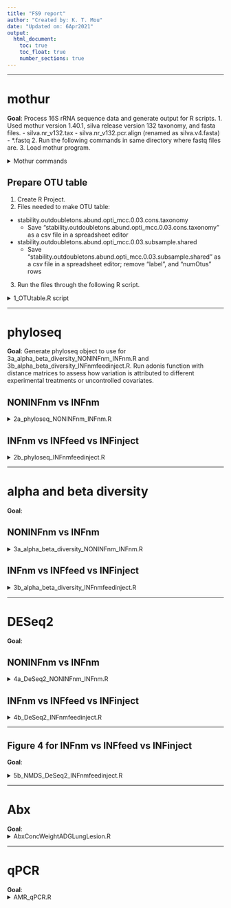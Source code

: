 ```yaml
---
title: "FS9 report"
author: "Created by: K. T. Mou"
date: "Updated on: 6Apr2021"
output:
  html_document:
    toc: true
    toc_float: true
    number_sections: true
---
```

***
# mothur
**Goal**: Process 16S rRNA sequence data and generate output for R scripts.
1. Used mothur version 1.40.1, silva release version 132 taxonomy, and fasta files.
  - silva.nr_v132.tax
  - silva.nr_v132.pcr.align (renamed as silva.v4.fasta)
  - *.fastq
2. Run the following commands in same directory where fastq files are. 
3. Load mothur program.

<details><summary>Mothur commands</summary>
```r
make.file(inputdir=/project/fastq/, type=fastq, prefix=stability)

make.contigs(file=stability.files, processors=40)

summary.seqs(fasta=stability.trim.contigs.fasta)

screen.seqs(fasta=stability.trim.contigs.fasta, maxambig=0, maxlength=275, maxhomop=6, group=stability.contigs.groups)

summary.seqs(fasta=current)

unique.seqs(fasta=stability.trim.contigs.good.fasta)

count.seqs(name=current, group=stability.contigs.good.groups)

summary.seqs(count=current, fasta=current, processors=39)

pcr.seqs(fasta=silva.nr_v132.align, start=11894, end=25319, keepdots=F)

rename.file(input=silva.nr_v132.pcr.align, new=silva.v4.fasta)

summary.seqs(fasta=silva.v4.fasta)

align.seqs(fasta=stability.trim.contigs.good.unique.fasta, reference=silva.v4.fasta, flip=T)

summary.seqs(fasta=current, count=stability.trim.contigs.good.count_table)

screen.seqs(fasta=stability.trim.contigs.good.unique.align, count=stability.trim.contigs.good.count_table, start=1968, end=11550, maxhomop=6)

summary.seqs(fasta=current, count=current)

filter.seqs(fasta=stability.trim.contigs.good.unique.good.align, vertical=T, trump=.)

unique.seqs(fasta=stability.trim.contigs.good.unique.good.filter.fasta, count=stability.trim.contigs.good.good.count_table)

pre.cluster(fasta=current, count=current, diffs=2)

chimera.vsearch(fasta=current, count=current, dereplicate=t)

remove.seqs(fasta=current, accnos=current)

summary.seqs(fasta=current, count=current)

classify.seqs(fasta=stability.trim.contigs.good.unique.good.filter.unique.precluster.pick.fasta, count=stability.trim.contigs.good.unique.good.filter.unique.precluster.denovo.vsearch.pick.count_table, reference=silva.v4.fasta, taxonomy=silva.nr_v132.tax, cutoff=80)

remove.lineage(fasta=stability.trim.contigs.good.unique.good.filter.unique.precluster.pick.fasta, count=stability.trim.contigs.good.unique.good.filter.unique.precluster.denovo.vsearch.pick.count_table, taxonomy=stability.trim.contigs.good.unique.good.filter.unique.precluster.pick.nr_v132.wang.taxonomy, taxon=Chloroplast-Mitochondria-unknown-Archaea-Eukaryota)

summary.tax(taxonomy=current, count=current)

get.groups(count=stability.trim.contigs.good.unique.good.filter.unique.precluster.denovo.vsearch.pick.pick.count_table, fasta=stability.trim.contigs.good.unique.good.filter.unique.precluster.pick.pick.fasta, groups=Mock5)

seq.error(fasta=stability.trim.contigs.good.unique.good.filter.unique.precluster.pick.pick.pick.fasta, count=stability.trim.contigs.good.unique.good.filter.unique.precluster.denovo.vsearch.pick.pick.pick.count_table, reference=mock_community_16S3.fna, aligned=F)

#Rename these files to use for split.abund command (remove sequences with 2 or fewer occurrences)
#rename.file(input=stability.trim.contigs.good.unique.good.filter.unique.precluster.pick.pick.fasta, new=stability.outdoubletons.fasta)
#rename.file(input=stability.trim.contigs.good.unique.good.filter.unique.precluster.denovo.vsearch.pick.pick.count_table, new=stability.outdoubletons.count_table)

#Remove Mock group
remove.groups(count=stability.outdoubletons.count_table, fasta=stability.outdoubletons.fasta, taxonomy=stability.trim.contigs.good.unique.good.filter.unique.precluster.pick.nr_v132.wang.pick.taxonomy, groups=Mock5)

#Split out doubletons from fasta and count table data (they'll be put in the "rare" files)
split.abund(fasta=stability.outdoubletons.fasta, count=stability.outdoubletons.count_table, cutoff=2, accnos=true)

dist.seqs(fasta=stability.outdoubletons.abund.fasta, cutoff=0.03)

cluster(column=current, count=stability.outdoubletons.abund.count_table)

make.shared(list=current, count=stability.outdoubletons.abund.count_table, label=0.03)

classify.otu(list=stability.outdoubletons.abund.opti_mcc.list, count=stability.outdoubletons.abund.count_table, taxonomy=stability.trim.contigs.good.unique.good.filter.unique.precluster.pick.nr_v132.wang.pick.taxonomy, label=0.03)

count.groups(shared=stability.outdoubletons.abund.opti_mcc.shared)

sub.sample(shared=stability.outdoubletons.abund.opti_mcc.shared, size=1300)
```
</details>

## Prepare OTU table
1. Create R Project.
2. Files needed to make OTU table:
- stability.outdoubletons.abund.opti_mcc.0.03.cons.taxonomy
  - Save "stability.outdoubletons.abund.opti_mcc.0.03.cons.taxonomy" as a csv file in a spreadsheet editor
- stability.outdoubletons.abund.opti_mcc.0.03.subsample.shared
  - Save "stability.outdoubletons.abund.opti_mcc.0.03.subsample.shared" as a csv file in a spreadsheet editor; remove "label", and "numOtus" rows
3. Run the files through the following R script.

<details><summary>1_OTUtable.R script</summary>
```r
#Load library packages
library(tidyverse)

#########################################

#Edit taxonomy file
taxonomy <- read.csv("~/FS9/data/stability.outdoubletons.abund.opti_mcc.0.03.cons.taxonomy.csv")
taxonomy
taxonomy$Taxonomy <- gsub('*\\(.*?\\) *', '', taxonomy$Taxonomy) #Remove (100) from "Taxonomy" column
taxonomy
taxonomy[1:6,3] #Show Taxonomy column rows 1 through 6
write.csv(taxonomy, file = "FS9.taxonomy.doubleton.csv") #In excel, remove the "Size" and numbered rownames

#Edit subsample.shared file
shared <- read.csv("~/FS9/data/stability.outdoubletons.abund.opti_mcc.0.03.subsample.shared.csv")
head(shared)
shared[1:6,1]
shared <- t(shared) #Transpose
head(shared)
shared[1:6,1]
write.csv(shared, file = 'FS9.subsample.shared.doubleton.csv') #Open in a spreadsheet editor and remove the "V*" row

#Read new subsample.shared file and edit column name
shared <- read.csv("~/FS9/data/FS9.subsample.shared.doubleton.csv")
head(shared)
colnames(shared) [1] <- "OTU" #Rename first column to "OTU"

#Read new taxonomy file and merge with 'shared' dataframe
taxonomy <- read.csv("~/FS9/data/FS9.taxonomy.doubleton.csv")
OTUtable <- merge(shared, taxonomy, by.x ="OTU", by.y = "OTU") #Merge 'shared' and 'taxonomy' via "OTU"
head(OTUtable)
nrow(OTUtable) #1583 (singletons removed), 1405 (doubletons removed)
ncol(OTUtable) #170 (singletons removed), 169 (doubletons removed)
write.csv(OTUtable, file= "FS9.OTUtable.doubleton.csv") #In a spreadsheet editor, open "FS9.OTUtable.doubleton.csv" and remove first column (unnecessary)

#check OTU table
OTUtable <-read.csv("~/FS9/data/FS9.OTUtable.doubleton.csv")
head(OTUtable)
```
</details>

***
# phyloseq
**Goal**: Generate phyloseq object to use for 3a_alpha_beta_diversity_NONINFnm_INFnm.R and 3b_alpha_beta_diversity_INFnmfeedinject.R. Run adonis function with distance matrices to assess how variation is attributed to different experimental treatments or uncontrolled covariates.

## NONINFnm vs INFnm
<details><summary>2a_phyloseq_NONINFnm_INFnm.R</summary>
```r
meta <- read.csv("~/FS9/data/FS9_metadata_NONINFnm_vs_INFnm.csv", row.names = 1)
otu <- read.csv("~/FS9/data/FS9.OTUtable.doubleton.csv", row.names=1)
dim(otu) #1405 168
head(otu[,165:168])

#Remove taxonomy from 'otu'
tax <- otu[,(167:168)] #Removed column 168 "Taxonomy" and 167 to include the row names
head(tax)
colnames(tax)[1] <- "delete" #Renamed column 1 (formerly 167) as "delete" which will later be deleted
head(tax)

#Modify 'otu' with only OTU count data
otu <- otu[,-168] #Remove column 168 "Taxonomy" to have only OTU data
head(otu[,165:167]) 
dim(otu) #1405 rows 167 columns

#Transpose 'otu' to match format of 'meta'
otu.trans <- t(otu) #Now rownames are sample names, columns are OTUs
head(otu.trans[,1:5])
class(meta) #dataframe
class(otu) #dataframe

#Merge 'otu' and 'meta' data frames
otu.meta <- merge(meta, otu.trans, by.x=0, by.y=0) 
#x=0 means match via rownames from 'meta'; y=0 means match via rownames from 'otu.trans'
head(otu.meta[,1:10])
dim(otu.meta) #45 1410 (doubletons removed)
rownames(otu.meta) <- otu.meta[,1] #Set column 1 as rownames for 'otu.meta'
otu.meta <- otu.meta[,-1]
class(otu.meta) #dataframe
rownames(otu.meta)

#Added an "All" column (combines 'Treatment' and 'Day' values) in new 'otu.meta2'
otu.meta2<- cbind(otu.meta) #Make second copy of otu.meta to use to include "All" column
colnames(otu.meta2)
otu.meta2$All <- with(otu.meta2, paste0(Day, sep="_", Treatment)) #Create "All" column with Day and Treatment combined
head(otu.meta2)
dim(otu.meta2) #45 1410 (doubletons removed)
head(otu.meta2[,1405:1410])
head(otu.meta2[,1:10])
otu.meta2<- otu.meta2[,c(1:4,1410,5:1409)] #Reorder columns to have "All" column after "Treatment" column
#write.csv(otu.meta2, file="FS9.otu.meta_all.doubleton.csv")

#Pull out metadata from 'otu.meta2' dataframe
head(otu.meta2[,1:10])
meta2 <- otu.meta2[,c(1:5)] #Take columns 1-5 ("Day" to "All") from 'otu.meta2' to make 'meta2'
head(meta2)
dim(meta2) #45 5 (doubletons removed)

#Create SAM metadata table phyloseq object
SAM = sample_data(meta2, errorIfNULL = TRUE)
head(SAM)
dim(SAM) #45 5

#Pull out OTU data from 'otu.meta2' dataframe
head(otu.meta2[,1:10])
tail(otu.meta2[,1405:1410])
otu2 <- otu.meta2[,c(6:1410)] #Select OTU columns to create 'otu2' dataframe
head(otu2[,1:10])
dim(otu2) #45 1405 (doubletons removed)
otu2.trans <- t(otu2) #Transpose otu.all to have OTUs as rownames, sample names as column names
head(otu2.trans[,1:10])
dim(otu2.trans) #1405 45 (doubletons removed)

#Merge 'tax' back into 'otu2.trans' for correct format and taxons
head(tax)
otu2.tax <- merge(otu2.trans, tax, by=0) #Merge by rownames aka OTU rownames
dim(otu2.tax) #1405 48 (doubletons removed)
head(otu2.tax[,1:10])
head(otu2.tax[,40:48])
row.names(otu2.tax) <- otu2.tax[,1] #Set first row of 'otu2.tax' as rownames
head(otu2.tax[,1:5])
otu2.tax <- otu2.tax[,-1] #Remove first row aka extraneous "Row.names" column from 'otu2.tax'
head(otu2.tax[,1:5])

#Split again
dim(otu2.tax) #1405 47 (doubletons removed)
head(otu2.tax[,40:47])
otu2.notax <- otu2.tax[,1:45] #take rows 1-29 to make new dataframe 'otu2.notax' (46 is "delete" column, 47 is "Taxonomy" column)
dim(otu2.notax) #1405 45 (doubletons removed)
head(otu2.notax[,1:5])
head(otu2.notax[,40:45])
class(otu2.notax) #dataframe
otu2.notax <- as.matrix(otu2.notax) #turn 'otu2.notax' into a matrix class
class(otu2.notax) #matrix
otu2.notax
otu2.notax.trans <- t(otu2.notax)
head(otu2.notax.trans[,1:10])

#Create OTU table phyloseq object
OTU = otu_table(otu2.notax.trans, taxa_are_rows = FALSE)
head(OTU[,1:10])
dim(OTU) #45 1405 (doubletons removed)
class(OTU)
OTU2 <- prune_taxa(taxa_sums(OTU) > 0, OTU)
class(OTU2)
head(OTU2[,1:10])
taxa_sums(OTU2)
dim(OTU2) #45 901 (doubletons removed)

#Edit taxonomy
dim(otu2.tax) #1405 47 (doubletons removed)
head(otu2.tax[,40:47])
tax2 <- separate(data = otu2.tax, 
                 col = Taxonomy, 
                 into=c("Kingdom", "Phylum", "Class", "Order", "Family", "Genus", "Species"), sep=";")
#"separate" function separates "Taxonomy" column into 7 separate columns labeled "Kingdom", "Phylum", "Class", etc.
head(tax2) #notice that Species column is blank
dim(tax2) #1405 53 (doubletons removed)
head(tax2[,45:53])
tax2.kg <- tax2[,47:52] #Keep only taxonomy columns "Kingdom" to "Genus"
head(tax2.kg)
dim(tax2.kg) #1405 6 (doubletons removed)
class(tax2.kg) #dataframe
tax2.kg <- as.matrix(tax2.kg)
class(tax2.kg) #matrix
tax2.kg

#Create TAX taxonomy table phyloseq object
TAX = tax_table(tax2.kg)
head(TAX)
dim(TAX) #1405 6 (doubletons removed)

#Create phyloseq object containing taxonomy, metadata, and otu table
phyloseq.FS9 <- phyloseq(OTU2, SAM, TAX) #prune out any OTUs that have total to 0 in all samples
phyloseq.FS9
#otu_table()   OTU Table:         [ 901 taxa and 45 samples ]
#sample_data() Sample Data:       [ 45 samples by 5 sample variables ]
#tax_table()   Taxonomy Table:    [ 901 taxa by 6 taxonomic ranks ]

#save(phyloseq.FS9, file="phyloseq.FS9.doubleton.RData") #Use for FS9_alpha_beta_diversity.R when loading phyloseq.FS9 object

#Distance calculation
dist.FS9 <- distance(phyloseq.FS9, method="bray")
phyloseq.adonis <- as(sample_data(phyloseq.FS9), "data.frame")
set.seed(1)
adonis.FS9 <- adonis(dist.FS9~Day*Treatment, data=phyloseq.adonis, permutations=9999)
adonis.FS9
```

```r
#Load library packages
library(vegan)
library(tidyverse)
library(phyloseq)

#########################################

meta <- read.csv("~/FS9/data/FS9_metadata_NONINFnm_vs_INFnm.csv", row.names = 1)
otu <- read.csv("~/FS9/data/FS9.OTUtable.doubleton.csv", row.names=1)

#Remove taxonomy from 'otu'
tax <- otu[,(167:168)] #Removed column 168 "Taxonomy" and 167 to include the row names
colnames(tax)[1] <- "delete" #Renamed column 1 (formerly 167) as "delete" which will later be deleted

#Modify 'otu' with only OTU count data
otu <- otu[,-168] #Remove column 168 "Taxonomy" to have only OTU data

#Transpose 'otu' to match format of 'meta'
otu.trans <- t(otu) #Now rownames are sample names, columns are OTUs

#Merge 'otu' and 'meta' data frames
otu.meta <- merge(meta, otu.trans, by.x=0, by.y=0) 
#x=0 means match via rownames from 'meta'; y=0 means match via rownames from 'otu.trans'
rownames(otu.meta) <- otu.meta[,1] #Set column 1 as rownames for 'otu.meta'
otu.meta <- otu.meta[,-1]

#Added an "All" column (combines 'Treatment' and 'Day' values) in new 'otu.meta2'
otu.meta2<- cbind(otu.meta) #Make second copy of otu.meta to use to include "All" column
otu.meta2$All <- with(otu.meta2, paste0(Day, sep="_", Treatment)) #Create "All" column with Day and Treatment combined
otu.meta2<- otu.meta2[,c(1:4,1410,5:1409)] #Reorder columns to have "All" column after "Treatment" column
#write.csv(otu.meta2, file="FS9.otu.meta_all.doubleton.csv")

#Pull out metadata from 'otu.meta2' dataframe
meta2 <- otu.meta2[,c(1:5)] #Take columns 1-5 ("Day" to "All") from 'otu.meta2' to make 'meta2'

#Create SAM metadata table phyloseq object
SAM = sample_data(meta2, errorIfNULL = TRUE)

#Pull out OTU data from 'otu.meta2' dataframe
otu2 <- otu.meta2[,c(6:1410)] #Select OTU columns to create 'otu2' dataframe
otu2.trans <- t(otu2) #Transpose otu.all to have OTUs as rownames, sample names as column names

#Merge 'tax' back into 'otu2.trans' for correct format and taxons
otu2.tax <- merge(otu2.trans, tax, by=0) #Merge by rownames aka OTU rownames
row.names(otu2.tax) <- otu2.tax[,1] #Set first row of 'otu2.tax' as rownames
otu2.tax <- otu2.tax[,-1] #Remove first row aka extraneous "Row.names" column from 'otu2.tax'

#Split again
otu2.notax <- otu2.tax[,1:45] #take rows 1-29 to make new dataframe 'otu2.notax' (46 is "delete" column, 47 is "Taxonomy" column)
otu2.notax <- as.matrix(otu2.notax) #turn 'otu2.notax' into a matrix class
otu2.notax.trans <- t(otu2.notax)

#Create OTU table phyloseq object
OTU = otu_table(otu2.notax.trans, taxa_are_rows = FALSE)
OTU2 <- prune_taxa(taxa_sums(OTU) > 0, OTU)

#Edit taxonomy
tax2 <- separate(data = otu2.tax, 
                 col = Taxonomy, 
                 into=c("Kingdom", "Phylum", "Class", "Order", "Family", "Genus", "Species"), sep=";")
#"separate" function separates "Taxonomy" column into 7 separate columns labeled "Kingdom", "Phylum", "Class", etc.
tax2.kg <- tax2[,47:52] #Keep only taxonomy columns "Kingdom" to "Genus"
tax2.kg <- as.matrix(tax2.kg)

#Create TAX taxonomy table phyloseq object
TAX = tax_table(tax2.kg)

#Create phyloseq object containing taxonomy, metadata, and otu table
phyloseq.FS9 <- phyloseq(OTU2, SAM, TAX) #prune out any OTUs that have total to 0 in all samples
#otu_table()   OTU Table:         [ 901 taxa and 45 samples ]
#sample_data() Sample Data:       [ 45 samples by 5 sample variables ]
#tax_table()   Taxonomy Table:    [ 901 taxa by 6 taxonomic ranks ]

#save(phyloseq.FS9, file="phyloseq.FS9.doubleton.RData") #Use for FS9_alpha_beta_diversity.R when loading phyloseq.FS9 object

#Distance calculation
dist.FS9 <- distance(phyloseq.FS9, method="bray")
phyloseq.adonis <- as(sample_data(phyloseq.FS9), "data.frame")
set.seed(1)
adonis.FS9 <- adonis(dist.FS9~Day*Treatment, data=phyloseq.adonis, permutations=9999)
adonis.FS9
```
</details>
  
## INFnm vs INFfeed vs INFinject
<details><summary>2b_phyloseq_INFnmfeedinject.R</summary>
```r
#Load library packages

#########################################

```

```r
#Load library packages

#########################################

```
</details>

***
# alpha and beta diversity
**Goal**:

## NONINFnm vs INFnm
<details><summary>3a_alpha_beta_diversity_NONINFnm_INFnm.R</summary>
```r
#Load library packages

#########################################

```
</details>

## INFnm vs INFfeed vs INFinject
<details><summary>3b_alpha_beta_diversity_INFnmfeedinject.R</summary>
```r
#Load library packages

#########################################

```
</details>

***
# DESeq2 
**Goal**:

## NONINFnm vs INFnm
<details><summary>4a_DeSeq2_NONINFnm_INFnm.R</summary>
```r
#Load library packages

#########################################

```
</details>

## INFnm vs INFfeed vs INFinject
<details><summary>4b_DeSeq2_INFnmfeedinject.R</summary>
```r
#Load library packages

#########################################

```
</details>

***
## Figure 4 for INFnm vs INFfeed vs INFinject
**Goal**:

<details><summary>5b_NMDS_DeSeq2_INFnmfeedinject.R</summary>
```r
#Load library packages

#########################################

```
</details>

***
# Abx
**Goal**:
<details><summary>AbxConcWeightADGLungLesion.R</summary>
```r
#Load library packages

#########################################

```
</details>

***
# qPCR
**Goal**:
<details><summary>AMR_qPCR.R</summary>
```r
#Load library packages

#########################################

```
</details>